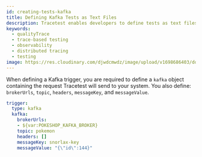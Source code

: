 ```yaml
---
id: creating-tests-kafka
title: Defining Kafka Tests as Text Files
description: Tracetest enables developers to define tests as text files and run them using a CLI. Integrate the execution of tests in your existing CI pipeline.
keywords:
  - qualityTrace
  - trace-based testing
  - observability
  - distributed tracing
  - testing
image: https://res.cloudinary.com/djwdcmwdz/image/upload/v1698686403/docs/Blog_Thumbnail_14_rsvkmo.jpg
---
```


When defining a Kafka trigger, you are required to define a `kafka` object containing the request Tracetest will send to your system. You also define: `brokerUrls`, `topic`, `headers`, `messageKey`, and `messageValue`.

```yaml
trigger:
  type: kafka
  kafka:
    brokerUrls:
    - ${var:POKESHOP_KAFKA_BROKER}
    topic: pokemon
    headers: []
    messageKey: snorlax-key
    messageValue: "{\"id\":144}"
```

